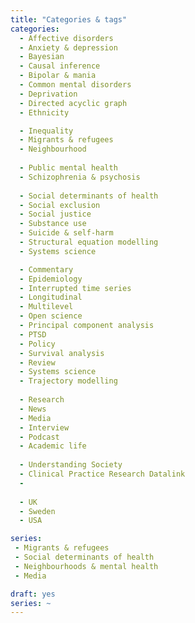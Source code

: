 ---
title: "Categories & tags"
categories:
  - Affective disorders
  - Anxiety & depression
  - Bayesian
  - Causal inference
  - Bipolar & mania
  - Common mental disorders
  - Deprivation
  - Directed acyclic graph
  - Ethnicity

  - Inequality
  - Migrants & refugees
  - Neighbourhood
  
  - Public mental health
  - Schizophrenia & psychosis
  
  - Social determinants of health
  - Social exclusion
  - Social justice
  - Substance use
  - Suicide & self-harm
  - Structural equation modelling
  - Systems science

  - Commentary
  - Epidemiology
  - Interrupted time series
  - Longitudinal
  - Multilevel
  - Open science
  - Principal component analysis
  - PTSD
  - Policy
  - Survival analysis
  - Review
  - Systems science
  - Trajectory modelling
  
  - Research
  - News
  - Media 
  - Interview
  - Podcast
  - Academic life
  
  - Understanding Society
  - Clinical Practice Research Datalink
  - 
  
  - UK
  - Sweden
  - USA

series:
 - Migrants & refugees
 - Social determinants of health
 - Neighbourhoods & mental health
 - Media

draft: yes
series: ~
---

